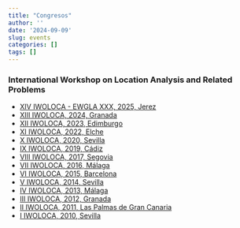 ```yaml
---
title: "Congresos"
author: ''
date: '2024-09-09'
slug: events
categories: []
tags: []
---
```


### International Workshop on Location Analysis and Related Problems

- [XIV IWOLOCA - EWGLA XXX, 2025, Jerez](iwolocaxiv/)
- [XIII IWOLOCA, 2024, Granada](iwolocaxiii/)
- [XII IWOLOCA, 2023, Edimburgo](https://redloca.ulpgc.es/redloca23.html)
- [XI IWOLOCA, 2022, Elche](https://redloca.ulpgc.es/redloca22.html)
- [X IWOLOCA, 2020, Sevilla](https://redloca.ulpgc.es/redloca20.html)
- [IX IWOLOCA, 2019, Cádiz](https://redloca.ulpgc.es/redloca18.html)
- [VIII IWOLOCA, 2017, Segovia](https://redloca.ulpgc.es/redloca17.html)
- [VII IWOLOCA, 2016, Málaga](https://redloca.ulpgc.es/redloca16.html)
- [VI IWOLOCA, 2015, Barcelona](https://redloca.ulpgc.es/redloca15.html)
- [V IWOLOCA, 2014, Sevilla](https://redloca.ulpgc.es/redloca14.html)
- [IV IWOLOCA, 2013, Málaga](https://redloca.ulpgc.es/redloca-previous.html)
- [III IWOLOCA, 2012, Granada](https://redloca.ulpgc.es/redloca-previous.html)
- [II IWOLOCA, 2011, Las Palmas de Gran Canaria](https://redloca.ulpgc.es/redloca-previous.html)
- [I IWOLOCA, 2010, Sevilla](https://redloca.ulpgc.es/redloca-previous.html)

